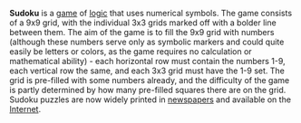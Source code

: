 {{subpages}}

'''Sudoku''' is a [[game]] of [[logic]] that uses numerical symbols. The game consists of a 9x9 grid, with the individual 3x3 grids marked off with a bolder line between them. The aim of the game is to fill the 9x9 grid with numbers (although these numbers serve only as symbolic markers and could quite easily be letters or colors, as the game requires no calculation or mathematical ability) - each horizontal row must contain the numbers 1-9, each vertical row the same, and each 3x3 grid must have the 1-9 set. The grid is pre-filled with some numbers already, and the difficulty of the game is partly determined by how many pre-filled squares there are on the grid. Sudoku puzzles are now widely printed in [[newspaper]]s and available on the [[Internet]].
{{Image|Sudoku.png|center|550px|The diagram on the left shows puzzle ready for filling in. On the right, same puzzle is finished: magenta digits filled in.}}